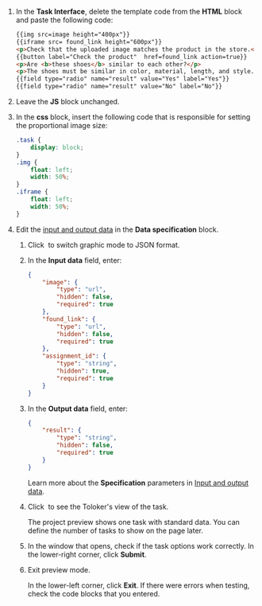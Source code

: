 1. In the **Task Interface**, delete the template code from the **HTML** block and paste the following code:

    ```html
    {{img src=image height="400px"}}
    {{iframe src= found_link height="600px"}}
    <p>Check that the uploaded image matches the product in the store.</p>
    {{button label="Check the product"  href=found_link action=true}}
    <p>Are <b>these shoes</b> similar to each other?</p>
    <p>The shoes must be similar in color, material, length, and style.</p>
    {{field type="radio" name="result" value="Yes" label="Yes"}}
    {{field type="radio" name="result" value="No" label="No"}}
    ```

1. Leave the **JS** block unchanged.

1. In the **css** block, insert the following code that is responsible for setting the proportional image size:

    ```css
    .task {
        display: block;
    }
    .img {
        float: left;
        width: 50%;
    }
    .iframe {
        float: left;
        width: 50%;
    }
    ```

1. Edit the [input and output data](/docs-new/glossary#input-output-data) in the **Data specification** block.

    1. Click <img src="https://tlk-infra-front.azureedge.net/portal-static/uploaded/images/1675425185879/1675425185879_original_svg.svg" alt="" /> to switch graphic mode to JSON format.

    1. In the **Input data** field, enter:

        ```json
        {
            "image": {
                "type": "url",
                "hidden": false,
                "required": true
            },
            "found_link": {
                "type": "url",
                "hidden": false,
                "required": true
            },
            "assignment_id": {
                "type": "string",
                "hidden": true,
                "required": true
            }
        }
        ```

    1. In the **Output data** field, enter:

        ```json
        {
            "result": {
                "type": "string",
                "hidden": false,
                "required": true
            }
        }
        ```

        Learn more about the **Specification** parameters in [Input and output data](/docs-new/guide/incoming).

    1. Click <img src="https://tlk-infra-front.azureedge.net/portal-static/uploaded/images/1675425176321/1675425176321_original_svg.svg" alt="" /> to see the Toloker's view of the task.

        <Note mode="note" title="Note">

        The project preview shows one task with standard data. You can define the number of tasks to show on the page later.

        </Note>

    1. In the window that opens, check if the task options work correctly. In the lower-right corner, click **Submit**.

    1. Exit preview mode.

        In the lower-left corner, click **Exit**. If there were errors when testing, check the code blocks that you entered.
